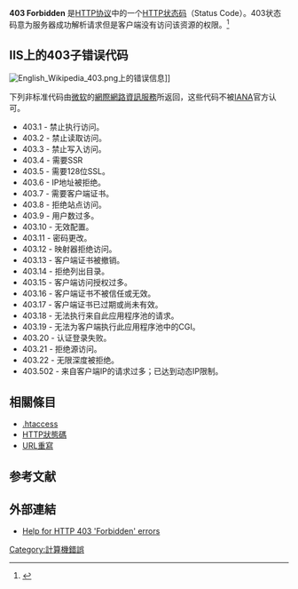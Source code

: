 {{HTTP}}
{{noteTA|G1=IT}}
'''403 Forbidden''' 是[[HTTP协议|HTTP协议]]中的一个[[HTTP状态码|HTTP状态码]]（Status Code）。403状态码意为服务器成功解析请求但是客户端没有访问该资源的权限。<ref>{{Cite journal|issn=2070-1721|url=https://tools.ietf.org/html/rfc7231#section-6.5.3|title=403 Forbidden|publisher=IETF|language=en|date=2014-06|work=Hypertext Transfer Protocol (HTTP/1.1): Semantics and Content|journal=|access-date=2021-02-11|archive-date=2017-05-25|archive-url=https://web.archive.org/web/20170525004653/https://tools.ietf.org/html/rfc7231#section-6.5.3}}</ref>

==IIS上的403子错误代码==
[[File:English_Wikipedia_403.png|thumb]]上的错误信息]]

下列非标准代码由[[微软|微软]]的[[網際網路資訊服務|網際網路資訊服務]]所返回，这些代码不被[[Internet_Assigned_Numbers_Authority|IANA]]官方认可。

* 403.1   - 禁止执行访问。
* 403.2   - 禁止读取访问。
* 403.3   - 禁止写入访问。
* 403.4   - 需要SSR
* 403.5   - 需要128位SSL。
* 403.6   - IP地址被拒绝。
* 403.7   - 需要客户端证书。
* 403.8   - 拒绝站点访问。
* 403.9   - 用户数过多。
* 403.10 - 无效配置。
* 403.11 - 密码更改。
* 403.12 - 映射器拒绝访问。
* 403.13 - 客户端证书被撤销。
* 403.14 - 拒绝列出目录。
* 403.15 - 客户端访问授权过多。
* 403.16 - 客户端证书不被信任或无效。
* 403.17 - 客户端证书已过期或尚未有效。
* 403.18 - 无法执行来自此应用程序池的请求。
* 403.19 - 无法为客户端执行此应用程序池中的CGI。
* 403.20 - 认证登录失败。
* 403.21 - 拒绝源访问。
* 403.22 - 无限深度被拒绝。
* 403.502 - 来自客户端IP的请求过多；已达到动态IP限制。

== 相關條目 ==
* [[.htaccess|.htaccess]]
* [[HTTP狀態碼|HTTP狀態碼]]
* [[URL重寫|URL重寫]]

==参考文献==
{{reflist}}

== 外部連結 ==
* [https://web.archive.org/web/20130820022340/http://www.getnetgoing.com/HTTP-403.html Help for HTTP 403 'Forbidden' errors] {{en icon}}

{{Computer-stub}}
{{Error_messages}}
[[Category:計算機錯誤|Category:計算機錯誤]]